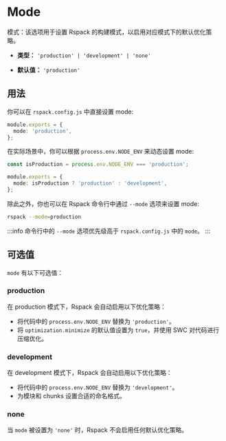 # Mode

模式：该选项用于设置 Rspack 的构建模式，以启用对应模式下的默认优化策略。

- **类型：** `'production' | 'development' | 'none'`

- **默认值：** `'production'`

## 用法

你可以在 `rspack.config.js` 中直接设置 mode:

```ts title="rspack.config.js"
module.exports = {
  mode: 'production',
};
```

在实际场景中，你可以根据 `process.env.NODE_ENV` 来动态设置 mode:

```ts title="rspack.config.js"
const isProduction = process.env.NODE_ENV === 'production';

module.exports = {
  mode: isProduction ? 'production' : 'development',
};
```

除此之外，你也可以在 Rspack 命令行中通过 `--mode` 选项来设置 mode:

```bash
rspack --mode=production
```

:::info
命令行中的 `--mode` 选项优先级高于 `rspack.config.js` 中的 `mode`。
:::

## 可选值

`mode` 有以下可选值：

### production

在 production 模式下，Rspack 会自动启用以下优化策略：

- 将代码中的 `process.env.NODE_ENV` 替换为 `'production'`。
- 将 `optimization.minimize` 的默认值设置为 `true`，并使用 SWC 对代码进行压缩优化。

### development

在 development 模式下，Rspack 会自动启用以下优化策略：

- 将代码中的 `process.env.NODE_ENV` 替换为 `'development'`。
- 为模块和 chunks 设置合适的命名格式。

### none

当 `mode` 被设置为 `'none'` 时，Rspack 不会启用任何默认优化策略。
